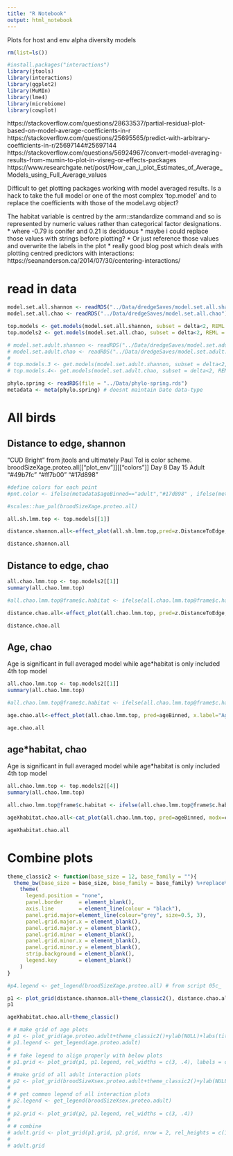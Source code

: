 ```yaml
---
title: "R Notebook"
output: html_notebook
---
```


Plots for host and env alpha diversity models

```r
rm(list=ls())
```

```r
#install.packages("interactions")
library(jtools)
library(interactions)
library(ggplot2)
library(MuMIn)
library(lme4)
library(microbiome)
library(cowplot)

```

https://stackoverflow.com/questions/28633537/partial-residual-plot-based-on-model-average-coefficients-in-r
https://stackoverflow.com/questions/25695565/predict-with-arbitrary-coefficients-in-r/25697144#25697144
https://stackoverflow.com/questions/56924967/convert-model-averaging-results-from-mumin-to-plot-in-visreg-or-effects-packages
https://www.researchgate.net/post/How_can_i_plot_Estimates_of_Average_Models_using_Full_Average_values


Difficult to get plotting packages working with model averaged results. Is a hack to take the full model or one of the most complex 'top.model' and to replace the coefficients with those of the model.avg object? 

The habitat variable is centred by the arm::standardize command and so is represented by numeric values rather than categorical factor designations. 
* where -0.79 is conifer and 0.21 is deciduous
* maybe i could replace those values with strings before plotting?
* Or just reference those values and overwrite the labels in the plot
* really good blog post which deals with plotting centred predictors with interactions: https://seananderson.ca/2014/07/30/centering-interactions/

###########################################################################################################################################
###########################################################################################################################################
###########################################################################################################################################
# read in data
```r
model.set.all.shannon <- readRDS("../Data/dredgeSaves/model.set.all.shannon")
model.set.all.chao <- readRDS("../Data/dredgeSaves/model.set.all.chao")

top.models <- get.models(model.set.all.shannon, subset = delta<2, REML = TRUE)
top.models2 <- get.models(model.set.all.chao, subset = delta<2, REML = TRUE)

# model.set.adult.shannon <- readRDS("../Data/dredgeSaves/model.set.adult.shannon")
# model.set.adult.chao <- readRDS("../Data/dredgeSaves/model.set.adult.chao")
# 
# top.models.3 <- get.models(model.set.adult.shannon, subset = delta<2, REML = TRUE)
# top.models.4<- get.models(model.set.adult.chao, subset = delta<2, REML = TRUE)
```

```r
phylo.spring <- readRDS(file = "../Data/phylo-spring.rds")
metadata <- meta(phylo.spring) # doesnt maintain Date data-type
```

# All birds
## Distance to edge, shannon

"CUD Bright" from jtools and ultimately Paul Tol is color scheme.
broodSizeXage.proteo.all[["plot_env"]][["colors"]]
   Day 8    Day 15     Adult 
"#49b7fc" "#ff7b00" "#17d898" 
```r
#define colors for each point
#pnt.color <- ifelse(metadata$ageBinned=="adult","#17d898" , ifelse(metadata$ageBinned=="2week","#ff7b00" ,"#49b7fc"))

#scales::hue_pal(broodSizeXage.proteo.all)
```

```r
all.sh.lmm.top <- top.models[[1]]

distance.shannon.all<-effect_plot(all.sh.lmm.top,pred=z.DistanceToEdge,x.label="Distance to edge", y.label="log(Shannon)", interval =TRUE, int.type = "confidence", partial.residuals = TRUE, data = all.sh.lmm.top@frame) #point.color = pnt.color,

distance.shannon.all
```

## Distance to edge, chao
```r
all.chao.lmm.top <- top.models2[[1]]
summary(all.chao.lmm.top)

#all.chao.lmm.top@frame$c.habitat <- ifelse(all.chao.lmm.top@frame$c.habitat<0, "conifer", "deciduous")

distance.chao.all<-effect_plot(all.chao.lmm.top, pred=z.DistanceToEdge, x.label="Distance to edge", y.label="log(Chao)", interval =TRUE, int.type = "confidence", partial.residuals = TRUE,  data = all.chao.lmm.top@frame) #point.color = pnt.color,

distance.chao.all
```
## Age, chao
Age is significant in full averaged model while age*habitat is only included 4th top model

```r
all.chao.lmm.top <- top.models2[[1]]
summary(all.chao.lmm.top)

#all.chao.lmm.top@frame$c.habitat <- ifelse(all.chao.lmm.top@frame$c.habitat<0, "conifer", "deciduous")

age.chao.all<-effect_plot(all.chao.lmm.top, pred=ageBinned, x.label="Age", y.label="log(Chao)", interval =TRUE, int.type = "confidence", partial.residuals = TRUE, data = all.chao.lmm.top@frame)

age.chao.all
```

## age*habitat, chao
Age is significant in full averaged model while age*habitat is only included 4th top model
```r
all.chao.lmm.top <- top.models2[[4]]
summary(all.chao.lmm.top)

all.chao.lmm.top@frame$c.habitat <- ifelse(all.chao.lmm.top@frame$c.habitat<0, "Conifer", "Deciduous")

ageXhabitat.chao.all<-cat_plot(all.chao.lmm.top, pred=ageBinned, modx=c.habitat, x.label="Age", y.label="log(Chao)", legend.main = "Habitat", pred.labels = c("Day 8", "Day 15", "Adult"), interval =TRUE, int.type = "confidence", partial.residuals = TRUE, jitter = 0.4, point.alpha = 0.3, data = all.chao.lmm.top@frame)

ageXhabitat.chao.all
```

# Combine plots

```r
theme_classic2 <- function(base_size = 12, base_family = ""){
  theme_bw(base_size = base_size, base_family = base_family) %+replace%
    theme(
      legend.position = "none",
      panel.border     = element_blank(),
      axis.line        = element_line(colour = "black"),
      panel.grid.major=element_line(colour="grey", size=0.5, 3),
      panel.grid.major.x = element_blank(),
      panel.grid.major.y = element_blank(),
      panel.grid.minor = element_blank(),
      panel.grid.minor.x = element_blank(),
      panel.grid.minor.y = element_blank(),
      strip.background = element_blank(),
      legend.key       = element_blank()
    )
}
```

```r
#p4.legend <- get_legend(broodSizeXage.proteo.all) # from script 05c_

p1 <- plot_grid(distance.shannon.all+theme_classic2(), distance.chao.all+theme_classic2(), nrow = 1,rel_widths = c(1,1,0.4)) #p4.legend
p1
```

```r
ageXhabitat.chao.all+theme_classic()
```

```r
# # make grid of age plots
# p1 <- plot_grid(age.proteo.adult+theme_classic2()+ylab(NULL)+labs(title="Proteobacteria"), age.firmic.adult+theme_classic2()+ylab(NULL)+labs(title="Firmicutes")) 
# p1.legend <- get_legend(age.proteo.adult)
# 
# # fake legend to align properly with below plots
# p1.grid <- plot_grid(p1, p1.legend, rel_widths = c(3, .4), labels = c("A", "B", "") )
# 
# #make grid of all adult interaction plots
# p2 <- plot_grid(broodSizeXsex.proteo.adult+theme_classic2()+ylab(NULL), broodSizeXsex.firmic.adult+theme_classic2()+ylab(NULL), distanceXsex.proteo.adult+theme_classic2()+ylab(NULL), distanceXsex.firmic.adult+theme_classic2()+ylab(NULL), ncol = 2, labels = c("C", "D", "E", "F"), label_x = 0, label_y = 1.1)
# 
# # get common legend of all interaction plots
# p2.legend <- get_legend(broodSizeXsex.proteo.adult)
# 
# p2.grid <- plot_grid(p2, p2.legend, rel_widths = c(3, .4))
# 
# # combine
# adult.grid <- plot_grid(p1.grid, p2.grid, nrow = 2, rel_heights = c(1,2))
# 
# adult.grid
```
